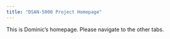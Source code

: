 ```yaml
---
title: "DSAN-5000 Project Homepage"
---
```


This is Dominic's homepage. Please navigate to the other tabs.